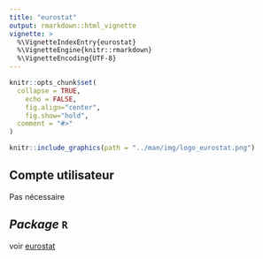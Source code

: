 ```yaml
---
title: "eurostat"
output: rmarkdown::html_vignette
vignette: >
  %\VignetteIndexEntry{eurostat}
  %\VignetteEngine{knitr::rmarkdown}
  %\VignetteEncoding{UTF-8}
---
```


```r
knitr::opts_chunk$set(
  collapse = TRUE,
	echo = FALSE,
	fig.align="center",
	fig.show="hold",
  comment = "#>"
)
```

```r
knitr::include_graphics(path = "../man/img/logo_eurostat.png")
```

## Compte utilisateur

Pas nécessaire

## *Package* `R`

voir [eurostat](https://cran.r-project.org/web/packages/eurostat/vignettes/vignette.html){target="_blank"}
